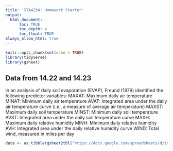 ```yaml
---
title: 'STA4234: Homework Starter'
output: 
  html_document:
      toc: TRUE
      toc_depth: 4
      toc_float: TRUE
always_allow_html: true
---
```


```r
knitr::opts_chunk$set(echo = TRUE)
library(tidyverse)
library(gsheet)
```

## Data from 14.22 and 14.23

In an analysis of daily soil evaporation (EVAP), Freund (1979) identified the following predictor variables:
    MAXAT: Maximum daily air temperature 
    MINAT: Minimum daily air temperature
    AVAT: Integrated area under the daily air temperature curve (i.e., a measure of average air temperature)
    MAXST: Maximum daily soil temperature 
    MINST: Minimum daily soil temperature
    AVST: Integrated area under the daily soil temperature curve 
    MAXH: Maximum daily relative humidity
    MINH: Minimum daily relative humidity 
    AVH: Integrated area under the daily relative humidity curve
    WIND: Total wind, measured in miles per day

```r
data <- as_tibble(gsheet2tbl("https://docs.google.com/spreadsheets/d/1GZeDx6LZNML2MURS6Nl2ap3V9WQQRCFX-GPkZwHzEqo/edit?usp=sharing"))
```




